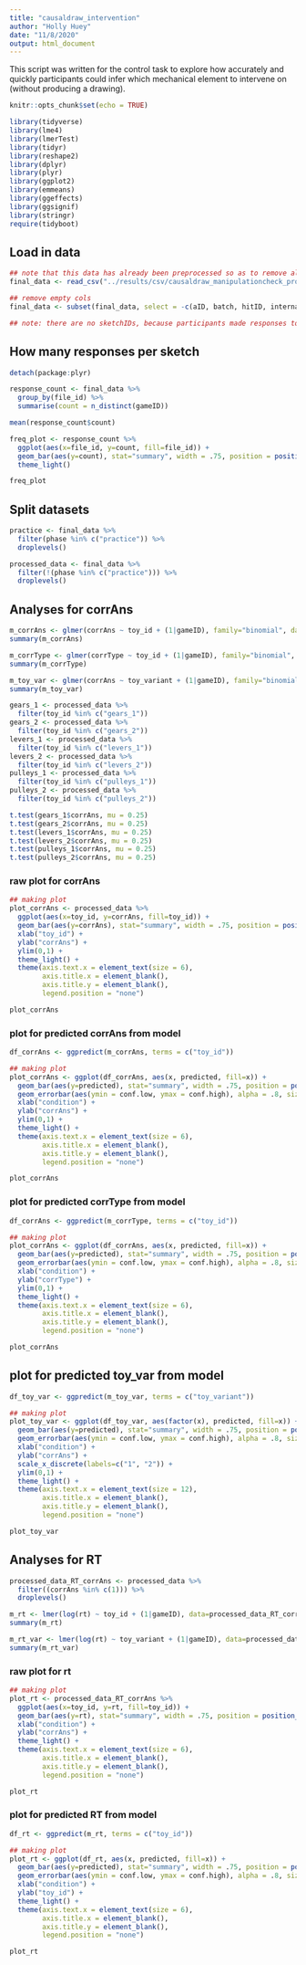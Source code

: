 ```yaml
---
title: "causaldraw_intervention"
author: "Holly Huey"
date: "11/8/2020"
output: html_document
---
```


This script was written for the control task to explore how accurately and quickly participants could infer which mechanical element to intervene on (without producing a drawing).

```r
knitr::opts_chunk$set(echo = TRUE)
```

```r
library(tidyverse)
library(lme4)
library(lmerTest)
library(tidyr)
library(reshape2)
library(dplyr)
library(plyr)
library(ggplot2)
library(emmeans)
library(ggeffects)
library(ggsignif)
library(stringr)
require(tidyboot)
```

## Load in data
```r
## note that this data has already been preprocessed so as to remove all identifiable information (originally collected on SONA)
final_data <- read_csv("../results/csv/causaldraw_manipulationcheck_processed_data.csv") 

## remove empty cols
final_data <- subset(final_data, select = -c(aID, batch, hitID, internal_node_id, prompt, response_ends_trial, stimulus_duration, trial_duration, wID, key_check))

## note: there are no sketchIDs, because participants made responses to the video demos (not the sketches) in this control task
```

## How many responses per sketch
```r
detach(package:plyr)

response_count <- final_data %>% 
  group_by(file_id) %>% 
  summarise(count = n_distinct(gameID))

mean(response_count$count)

freq_plot <- response_count %>% 
  ggplot(aes(x=file_id, y=count, fill=file_id)) +
  geom_bar(aes(y=count), stat="summary", width = .75, position = position_dodge(width = 0.5)) +
  theme_light() 

freq_plot
```

## Split datasets
```r
practice <- final_data %>%
  filter(phase %in% c("practice")) %>% 
  droplevels()

processed_data <- final_data %>%
  filter(!(phase %in% c("practice"))) %>% 
  droplevels()
```

## Analyses for corrAns
```r
m_corrAns <- glmer(corrAns ~ toy_id + (1|gameID), family="binomial", data=processed_data, nAGQ=0)
summary(m_corrAns)
```

```r
m_corrType <- glmer(corrType ~ toy_id + (1|gameID), family="binomial", data=processed_data, nAGQ=0)
summary(m_corrType)

m_toy_var <- glmer(corrAns ~ toy_variant + (1|gameID), family="binomial", data=processed_data, nAGQ=0)
summary(m_toy_var)

gears_1 <- processed_data %>% 
  filter(toy_id %in% c("gears_1")) 
gears_2 <- processed_data %>% 
  filter(toy_id %in% c("gears_2")) 
levers_1 <- processed_data %>% 
  filter(toy_id %in% c("levers_1")) 
levers_2 <- processed_data %>% 
  filter(toy_id %in% c("levers_2")) 
pulleys_1 <- processed_data %>% 
  filter(toy_id %in% c("pulleys_1"))
pulleys_2 <- processed_data %>% 
  filter(toy_id %in% c("pulleys_2")) 

t.test(gears_1$corrAns, mu = 0.25)
t.test(gears_2$corrAns, mu = 0.25)
t.test(levers_1$corrAns, mu = 0.25)
t.test(levers_2$corrAns, mu = 0.25)
t.test(pulleys_1$corrAns, mu = 0.25)
t.test(pulleys_2$corrAns, mu = 0.25)
```

### raw plot for corrAns
```r
## making plot
plot_corrAns <- processed_data %>% 
  ggplot(aes(x=toy_id, y=corrAns, fill=toy_id)) +
  geom_bar(aes(y=corrAns), stat="summary", width = .75, position = position_dodge(width = 0.5)) +
  xlab("toy_id") +
  ylab("corrAns") +
  ylim(0,1) +
  theme_light() +
  theme(axis.text.x = element_text(size = 6), 
        axis.title.x = element_blank(),
        axis.title.y = element_blank(),
        legend.position = "none")

plot_corrAns 
```

### plot for predicted corrAns from model
```r
df_corrAns <- ggpredict(m_corrAns, terms = c("toy_id"))

## making plot
plot_corrAns <- ggplot(df_corrAns, aes(x, predicted, fill=x)) +
  geom_bar(aes(y=predicted), stat="summary", width = .75, position = position_dodge(width = 0.5)) +
  geom_errorbar(aes(ymin = conf.low, ymax = conf.high), alpha = .8, size = .75, width=0) +
  xlab("condition") +
  ylab("corrAns") +
  ylim(0,1) +
  theme_light() +
  theme(axis.text.x = element_text(size = 6), 
        axis.title.x = element_blank(),
        axis.title.y = element_blank(),
        legend.position = "none")

plot_corrAns 
```

### plot for predicted corrType from model
```r
df_corrAns <- ggpredict(m_corrType, terms = c("toy_id"))

## making plot
plot_corrAns <- ggplot(df_corrAns, aes(x, predicted, fill=x)) +
  geom_bar(aes(y=predicted), stat="summary", width = .75, position = position_dodge(width = 0.5)) +
  geom_errorbar(aes(ymin = conf.low, ymax = conf.high), alpha = .8, size = .75, width=0) +
  xlab("condition") +
  ylab("corrType") +
  ylim(0,1) +
  theme_light() +
  theme(axis.text.x = element_text(size = 6), 
        axis.title.x = element_blank(),
        axis.title.y = element_blank(),
        legend.position = "none")

plot_corrAns 
```

## plot for predicted toy_var from model
```r
df_toy_var <- ggpredict(m_toy_var, terms = c("toy_variant"))

## making plot
plot_toy_var <- ggplot(df_toy_var, aes(factor(x), predicted, fill=x)) +
  geom_bar(aes(y=predicted), stat="summary", width = .75, position = position_dodge(width = 0.5)) +
  geom_errorbar(aes(ymin = conf.low, ymax = conf.high), alpha = .8, size = .75, width=0) +
  xlab("condition") +
  ylab("corrAns") +
  scale_x_discrete(labels=c("1", "2")) +
  ylim(0,1) +
  theme_light() +
  theme(axis.text.x = element_text(size = 12), 
        axis.title.x = element_blank(),
        axis.title.y = element_blank(),
        legend.position = "none")

plot_toy_var 
```

## Analyses for RT
```r
processed_data_RT_corrAns <- processed_data %>% 
  filter((corrAns %in% c(1))) %>% 
  droplevels()

m_rt <- lmer(log(rt) ~ toy_id + (1|gameID), data=processed_data_RT_corrAns, REML=FALSE)
summary(m_rt)

m_rt_var <- lmer(log(rt) ~ toy_variant + (1|gameID), data=processed_data_RT_corrAns, REML=FALSE)
summary(m_rt_var)
```

### raw plot for rt
```r
## making plot
plot_rt <- processed_data_RT_corrAns %>% 
  ggplot(aes(x=toy_id, y=rt, fill=toy_id)) +
  geom_bar(aes(y=rt), stat="summary", width = .75, position = position_dodge(width = 0.5)) +
  xlab("condition") +
  ylab("corrAns") +
  theme_light() +
  theme(axis.text.x = element_text(size = 6), 
        axis.title.x = element_blank(),
        axis.title.y = element_blank(),
        legend.position = "none")

plot_rt
```

### plot for predicted RT from model
```r
df_rt <- ggpredict(m_rt, terms = c("toy_id"))

## making plot
plot_rt <- ggplot(df_rt, aes(x, predicted, fill=x)) +
  geom_bar(aes(y=predicted), stat="summary", width = .75, position = position_dodge(width = 0.5)) +
  geom_errorbar(aes(ymin = conf.low, ymax = conf.high), alpha = .8, size = .75, width=0) +
  xlab("condition") +
  ylab("toy_id") +
  theme_light() +
  theme(axis.text.x = element_text(size = 6), 
        axis.title.x = element_blank(),
        axis.title.y = element_blank(),
        legend.position = "none")

plot_rt
```

